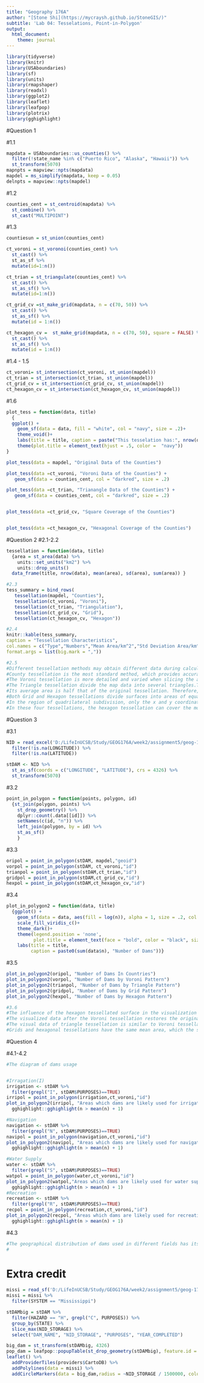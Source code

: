 ```yaml
---
title: "Geography 176A"
author: "[Stone Shi](https://mycraysh.github.io/StoneGIS/)"
subtitle: 'Lab 04: Tesselations, Point-in-Polygon'
output:
  html_document:
    theme: journal
---
```

```r
library(tidyverse)
library(knitr)
library(USAboundaries)
library(sf)
library(units)
library(rmapshaper)
library(readxl)
library(ggplot2)
library(leaflet)
library(leafpop)
library(plotrix)
library(gghighlight)
```

#Question 1

#1.1
```r
mapdata = USAboundaries::us_counties() %>%
  filter(!state_name %in% c("Puerto Rico", "Alaska", "Hawaii")) %>%
  st_transform(5070)
mapnpts = mapview::npts(mapdata)
mapdel = ms_simplify(mapdata, keep = 0.05)
delnpts = mapview::npts(mapdel)

```

#1.2
```r
counties_cent = st_centroid(mapdata) %>% 
  st_combine() %>%
  st_cast("MULTIPOINT")
```

#1.3
```r
countiesun = st_union(counties_cent)

ct_voroni = st_voronoi(counties_cent) %>%
  st_cast() %>%
  st_as_sf %>%
  mutate(id=1:n())

ct_trian = st_triangulate(counties_cent) %>%
  st_cast() %>%
  st_as_sf() %>%
  mutate(id=1:n())

ct_grid_cv =st_make_grid(mapdata, n = c(70, 50)) %>%
  st_cast() %>%
  st_as_sf() %>%
  mutate(id = 1:n())

ct_hexagon_cv =  st_make_grid(mapdata, n = c(70, 50), square = FALSE) %>%
  st_cast() %>%
  st_as_sf() %>%
  mutate(id = 1:n())

```


#1.4 - 1.5
```r
ct_voroni= st_intersection(ct_voroni, st_union(mapdel))
ct_trian = st_intersection(ct_trian, st_union(mapdel))
ct_grid_cv = st_intersection(ct_grid_cv, st_union(mapdel))
ct_hexagon_cv = st_intersection(ct_hexagon_cv, st_union(mapdel))
```

#1.6
```r
plot_tess = function(data, title)
  {
  ggplot() + 
    geom_sf(data = data, fill = "white", col = "navy", size = .2)+
    theme_void()+
    labs(title = title, caption = paste("This tesselation has:", nrow(data), "tiles" )) +
    theme(plot.title = element_text(hjust = .5, color =  "navy"))
}

plot_tess(data = mapdel, "Original Data of the Counties")

plot_tess(data =ct_voroni, "Voroni Data of the Counties") +
   geom_sf(data = counties_cent, col = "darkred", size = .2)

plot_tess(data =ct_trian, "Trianangle Data of the Counties") +
   geom_sf(data = counties_cent, col = "darkred", size = .2)


plot_tess(data =ct_grid_cv, "Square Coverage of the Counties")


plot_tess(data =ct_hexagon_cv, "Hexagonal Coverage of the Counties")
```
#Question 2
#2.1-2.2
```r
tessellation = function(data, title) 
  {area = st_area(data) %>% 
    units::set_units("km2") %>%
    units::drop_units() 
  data_frame(title, nrow(data), mean(area), sd(area), sum(area)) }

#2.3
tess_summary = bind_rows(
   tessellation(mapdel, "Counties"),
   tessellation(ct_voroni, "Voroni"),
   tessellation(ct_trian, "Triangulation"),
   tessellation(ct_grid_cv, "Grid"),
   tessellation(ct_hexagon_cv, "Hexagon"))

#2.4
knitr::kable(tess_summary,
caption = "Tessellation Characteristics",
col.names = c("Type","Numbers","Mean Area/km^2","Std Deviation Area/km^2","Covered Area/km^2"),
format.args = list(big.mark = ","))

#2.5
#Different tessellation methods may obtain different data during calculation.
#County tessellation is the most standard method, which provides accurate information for the programmer.
#The Voroni tessellation is more detailed and varied when slicing the areas surrounding the center of the map.Based on its calculation method, the Voroni tessellation can effectively analyze the regional density.The area that Voroni tessellation covers is equal to the original area.
#The Triangle tessellation divide the map data into several triangles.The standard deviation of the triangle tessellation is smaller than the original and Voroni tessellation.
#Its average area is half that of the original tessellation. Therefore, the area covered by the triangle tessellation is slightly smaller than the original area.
#Both Grid and Hexagon tessellations divide surfaces into areas of equal area, which increase accuracy in calculating data relative to "per capita". The average area and total coverage area of these two tessellations are both larger than the original.
#In the region of quadrilateral subdivision, only the x and y coordinates need to be specified, which means it can be used widely.
#In these four tessellations, the hexagon tessellation can cover the most accurate surface area.
```

#Question 3

#3.1
```r
NID = read_excel('D:/LifeInUCSB/Study/GEOG176A/week2/assignment5/geog-176A-labs/data/NID2019.xlsx') %>% 
  filter(!is.na(LONGITUDE)) %>% 
  filter(!is.na(LATITUDE))

stDAM <- NID %>%
  st_as_sf(coords = c("LONGITUDE", "LATITUDE"), crs = 4326) %>%
  st_transform(5070) 
```

#3.2
```r
point_in_polygon = function(points, polygon, id)
  {st_join(polygon, points) %>%
    st_drop_geometry() %>%
    dplyr::count(.data[[id]]) %>%
    setNames(c(id, "n")) %>%
    left_join(polygon, by = id) %>%
    st_as_sf()
    }
```

#3.3
```r
oripol = point_in_polygon(stDAM, mapdel,"geoid")
vorpol = point_in_polygon(stDAM, ct_voroni,"id")
trianpol = point_in_polygon(stDAM,ct_trian,"id")
gridpol = point_in_polygon(stDAM,ct_grid_cv,"id")
hexpol = point_in_polygon(stDAM,ct_hexagon_cv,"id")
```
#3.4
```r
plot_in_polygon2 = function(data, title)
  {ggplot() +
    geom_sf(data = data, aes(fill = log(n)), alpha = 1, size = .2, col = NA) +
    scale_fill_viridis_c()+
    theme_dark()+
    theme(legend.position = 'none',
          plot.title = element_text(face = "bold", color = "black", size = 20,hjust = .5)) +
    labs(title = title,
         caption = paste0(sum(data$n), "Number of Dams"))}
```

#3.5
```r
plot_in_polygon2(oripol, "Number of Dams In Countries")
plot_in_polygon2(vorpol, "Number of Dams by Voroni Pattern")
plot_in_polygon2(trianpol, "Number of Dams by Triangle Pattern")
plot_in_polygon2(gridpol, "Number of Dams by Grid Pattern")
plot_in_polygon2(hexpol, "Number of Dams by Hexagon Pattern")

#3.6
#The influence of the hexagon tessellated surface in the visualization of point counts is obivious. 
#The visualized data after the Voroni tessellation restores the original data most clearly, because its mean area and standard deviation have no difference with the original data.
#The visual data of triangle tessellation is similar to Voroni tessellation, but the scale range of each region is smaller. This type of tessellation presents a more uniform data distribution than the Voroni. However, it has more fragmented regions.
#Grids and hexagonal tessellations have the same mean area, which the standard deviation among these areas can be ignored. However, this tessellation delineates a pattern that lacks the detail of the original image. Both tessellations cover an area larger than the original total area of about 600,000 square kilometers.
```
#Question 4

#4.1-4.2
```r
#The diagram of dams usage


#Irragation(I)
irrigation <- stDAM %>% 
  filter(grepl("I", stDAM$PURPOSES)==TRUE)
irripol = point_in_polygon(irrigation,ct_voroni,"id")
plot_in_polygon2(irripol, "Areas which dams are likely used for irrigation") +
  gghighlight::gghighlight(n > mean(n) + 1) 

#Navigation
navigation <- stDAM %>% 
  filter(grepl("N", stDAM$PURPOSES)==TRUE)
navipol = point_in_polygon(navigation,ct_voroni,"id")
plot_in_polygon2(navipol, "Areas which dams are likely used for navigation") +
  gghighlight::gghighlight(n > mean(n) + 1) 

#Water Supply
water <- stDAM %>% 
  filter(grepl("S", stDAM$PURPOSES)==TRUE)
watpol = point_in_polygon(water,ct_voroni,"id")
plot_in_polygon2(watpol,"Areas which dams are likely used for water supply") +
  gghighlight::gghighlight(n > mean(n) + 1) 
#Recreation
recreation <- stDAM %>% 
  filter(grepl("R", stDAM$PURPOSES)==TRUE)
recpol = point_in_polygon(recreation,ct_voroni,"id")
plot_in_polygon2(recpol, "Areas which dams are likely used for recreation") +
  gghighlight::gghighlight(n > mean(n) + 1) 
```

#4.3
```r
#The geographical distribution of dams used in different fields has its significance.
#
```

# Extra credit
```r
missi = read_sf('D:/LifeInUCSB/Study/GEOG176A/week2/assignment5/geog-176A-labs/data/MajorRivers/MajorRivers.shp')
missi = missi %>% 
  filter(SYSTEM == "Mississippi")

stDAMbig = stDAM %>%
  filter(HAZARD == "H", grepl("C", PURPOSES)) %>%
  group_by(STATE) %>%
  slice_max(NID_STORAGE) %>%
  select("DAM_NAME", "NID_STORAGE", "PURPOSES", "YEAR_COMPLETED")

big_dam = st_transform(stDAMbig, 4326)
pop_dam = leafpop::popupTable(st_drop_geometry(stDAMbig), feature.id = FALSE, row.numbers = FALSE)
leaflet() %>% 
  addProviderTiles(providers$CartoDB) %>% 
  addPolylines(data = missi) %>%
  addCircleMarkers(data = big_dam,radius = ~NID_STORAGE / 1500000, color = "red",stroke = FALSE,fillOpacity = 1, popup = ~pop_dam)
```
